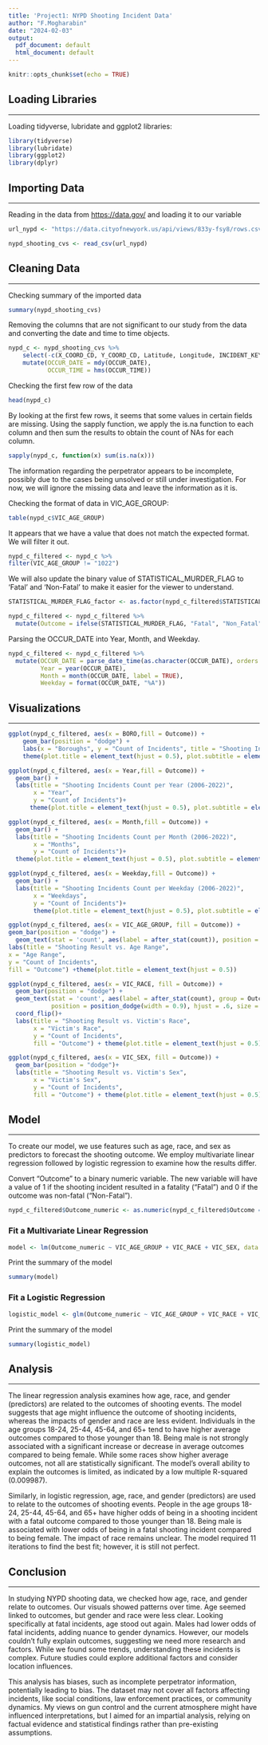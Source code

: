 ```yaml
---
title: 'Project1: NYPD Shooting Incident Data'
author: "F.Mogharabin"
date: "2024-02-03"
output:
  pdf_document: default
  html_document: default
---
```


```r
knitr::opts_chunk$set(echo = TRUE)
```
## Loading Libraries

---  

Loading tidyverse, lubridate and ggplot2 libraries:

```r
library(tidyverse)
library(lubridate)
library(ggplot2)
library(dplyr)
```

## Importing Data   

---   

Reading in the data from <https://data.gov/> and loading it to our variable

```r
url_nypd <- "https://data.cityofnewyork.us/api/views/833y-fsy8/rows.csv?accessType=DOWNLOAD"
```

```r
nypd_shooting_cvs <- read_csv(url_nypd)
```

## Cleaning Data

---

Checking summary of the imported data

```r
summary(nypd_shooting_cvs)
```

Removing the columns that are not significant to our study from the data and converting the date and time to time objects.

```r
nypd_c <- nypd_shooting_cvs %>% 
    select(-c(X_COORD_CD, Y_COORD_CD, Latitude, Longitude, INCIDENT_KEY,Lon_Lat,LOC_CLASSFCTN_DESC,LOCATION_DESC,LOC_OF_OCCUR_DESC,JURISDICTION_CODE)) %>% 
    mutate(OCCUR_DATE = mdy(OCCUR_DATE),
           OCCUR_TIME = hms(OCCUR_TIME))
```
Checking the first few row of the data

```r
head(nypd_c)
```

By looking at the first few rows, it seems that some values in certain fields are missing.
Using the sapply function, we apply the is.na function to each column and then sum the results to obtain the count of NAs for each column.

```r
sapply(nypd_c, function(x) sum(is.na(x)))
```


The information regarding the perpetrator appears to be incomplete, possibly due to the cases being unsolved or still under investigation. For now, we will ignore the missing data and leave the information as it is.

Checking the format of data in VIC_AGE_GROUP:

```r
table(nypd_c$VIC_AGE_GROUP)

```
It appears that we have a value that does not match the expected format.  We will filter it out.

```r
nypd_c_filtered <- nypd_c %>%
filter(VIC_AGE_GROUP != "1022")
```

We will also update the binary value of STATISTICAL_MURDER_FLAG to 'Fatal' and 'Non-Fatal' to make it easier for the viewer to understand.

```r
STATISTICAL_MURDER_FLAG_factor <- as.factor(nypd_c_filtered$STATISTICAL_MURDER_FLAG)
```
```r
nypd_c_filtered <- nypd_c_filtered %>%
  mutate(Outcome = ifelse(STATISTICAL_MURDER_FLAG, "Fatal", "Non_Fatal"))

```
Parsing the OCCUR_DATE into Year, Month, and Weekday.

```r
nypd_c_filtered <- nypd_c_filtered %>%
  mutate(OCCUR_DATE = parse_date_time(as.character(OCCUR_DATE), orders = c("mdy", "my", "ymd")),  
         Year = year(OCCUR_DATE),
         Month = month(OCCUR_DATE, label = TRUE),
         Weekday = format(OCCUR_DATE, "%A"))
```

## Visualizations 

---

```r
ggplot(nypd_c_filtered, aes(x = BORO,fill = Outcome)) +
    geom_bar(position = "dodge") +
    labs(x = "Boroughs", y = "Count of Incidents", title = "Shooting Incidents by Borough (2006-2022)", subtitle = "Comparison of Fatal and Non-Fatal Incidents") +
    theme(plot.title = element_text(hjust = 0.5), plot.subtitle = element_text(hjust = 0.5))

```
```r
ggplot(nypd_c_filtered, aes(x = Year,fill = Outcome)) +
  geom_bar() +
  labs(title = "Shooting Incidents Count per Year (2006-2022)",
       x = "Year",
       y = "Count of Incidents")+
      theme(plot.title = element_text(hjust = 0.5), plot.subtitle = element_text(hjust = 0.5))

```

```r
ggplot(nypd_c_filtered, aes(x = Month,fill = Outcome)) +
  geom_bar() +
  labs(title = "Shooting Incidents Count per Month (2006-2022)",
       x = "Months",
       y = "Count of Incidents")+
  theme(plot.title = element_text(hjust = 0.5), plot.subtitle = element_text(hjust = 0.5))

```

```r
ggplot(nypd_c_filtered, aes(x = Weekday,fill = Outcome)) +
  geom_bar() +
  labs(title = "Shooting Incidents Count per Weekday (2006-2022)",
       x = "Weekdays",
       y = "Count of Incidents")+
       theme(plot.title = element_text(hjust = 0.5), plot.subtitle = element_text(hjust = 0.5))


```

```r

ggplot(nypd_c_filtered, aes(x = VIC_AGE_GROUP, fill = Outcome)) +
geom_bar(position = "dodge") +
  geom_text(stat = 'count', aes(label = after_stat(count)), position = position_dodge(width = 0.9), vjust = -0.5) +
labs(title = "Shooting Result vs. Age Range",
x = "Age Range",
y = "Count of Incidents",
fill = "Outcome") +theme(plot.title = element_text(hjust = 0.5))

```

```r
ggplot(nypd_c_filtered, aes(x = VIC_RACE, fill = Outcome)) +
  geom_bar(position = "dodge") +
  geom_text(stat = 'count', aes(label = after_stat(count), group = Outcome),
            position = position_dodge(width = 0.9), hjust = .6, size = 3)+
  coord_flip()+
  labs(title = "Shooting Result vs. Victim's Race",
       x = "Victim's Race",
       y = "Count of Incidents",
       fill = "Outcome") + theme(plot.title = element_text(hjust = 0.5))
```

```r
ggplot(nypd_c_filtered, aes(x = VIC_SEX, fill = Outcome)) +
  geom_bar(position = "dodge")+
  labs(title = "Shooting Result vs. Victim's Sex",
       x = "Victim's Sex",
       y = "Count of Incidents",
       fill = "Outcome") + theme(plot.title = element_text(hjust = 0.5))

```

## Model

---

To create our model, we use features such as age, race, and sex as predictors to forecast the shooting outcome. We employ multivariate linear regression followed by logistic regression to examine how the results differ.

Convert "Outcome" to a binary numeric variable. The new variable will have a value of 1 if the shooting incident resulted in a fatality ("Fatal") and 0 if the outcome was non-fatal ("Non-Fatal").
```r
nypd_c_filtered$Outcome_numeric <- as.numeric(nypd_c_filtered$Outcome == "Fatal")
```
### Fit a Multivariate Linear Regression 
```r
model <- lm(Outcome_numeric ~ VIC_AGE_GROUP + VIC_RACE + VIC_SEX, data = nypd_c_filtered)
```
Print the summary of the model
```r
summary(model)
```

### Fit a Logistic Regression

```r
logistic_model <- glm(Outcome_numeric ~ VIC_AGE_GROUP + VIC_RACE + VIC_SEX, data = nypd_c_filtered, family = "binomial")

```

Print the summary of the model

```r
summary(logistic_model)

```


## Analysis

---

  The linear regression analysis examines how age, race, and gender (predictors) are related to the outcomes of shooting events. The model suggests that age might influence the outcome of shooting incidents, whereas the impacts of gender and race are less evident. Individuals in the age groups 18-24, 25-44, 45-64, and 65+ tend to have higher average outcomes compared to those younger than 18. Being male is not strongly associated with a significant increase or decrease in average outcomes compared to being female. While some races show higher average outcomes, not all are statistically significant. The model's overall ability to explain the outcomes is limited, as indicated by a low multiple R-squared (0.009987).

  Similarly, in logistic regression, age, race, and gender (predictors) are used to relate to the outcomes of shooting events. People in the age groups 18-24, 25-44, 45-64, and 65+ have higher odds of being in a shooting incident with a fatal outcome compared to those younger than 18. Being male is associated with lower odds of being in a fatal shooting incident compared to being female. The impact of race remains unclear. The model required 11 iterations to find the best fit; however, it is still not perfect.


## Conclusion

---

  In studying NYPD shooting data, we checked how age, race, and gender relate to outcomes. Our visuals showed patterns over time. Age seemed linked to outcomes, but gender and race were less clear. Looking specifically at fatal incidents, age stood out again. Males had lower odds of fatal incidents, adding nuance to gender dynamics. However, our models couldn't fully explain outcomes, suggesting we need more research and factors. While we found some trends, understanding these incidents is complex. Future studies could explore additional factors and consider location influences.

  This analysis has biases, such as incomplete perpetrator information, potentially leading to bias. The dataset may not cover all factors affecting incidents, like social conditions, law enforcement practices, or community dynamics. My views on gun control and the current atmosphere might have influenced interpretations, but I aimed for an impartial analysis, relying on factual evidence and statistical findings rather than pre-existing assumptions.